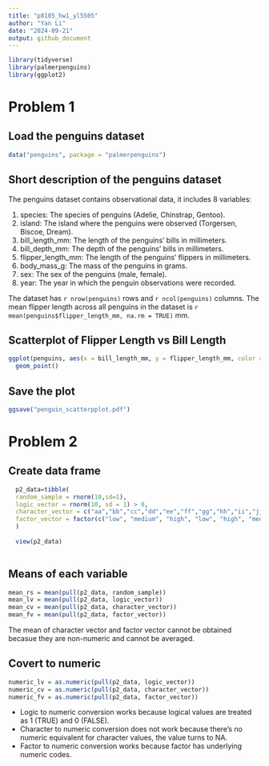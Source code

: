 ```yaml
---
title: "p8105_hw1_yl5505"
author: "Yan Li"
date: "2024-09-21"
output: github_document
---
```


```r
library(tidyverse)
library(palmerpenguins)
library(ggplot2)
```

# Problem 1

## Load the penguins dataset
```r

data("penguins", package = "palmerpenguins")

```

## Short description of the penguins dataset

The penguins dataset contains observational data, it includes 8 variables:

1. species: The species of penguins (Adelie, Chinstrap, Gentoo).
1. island: The island where the penguins were observed (Torgersen, Biscoe, Dream).
1. bill_length_mm: The length of the penguins' bills in millimeters.
1. bill_depth_mm: The depth of the penguins' bills in millimeters.
1. flipper_length_mm: The length of the penguins' flippers in millimeters.
1. body_mass_g: The mass of the penguins in grams.
1. sex: The sex of the penguins (male, female).
1. year: The year in which the penguin observations were recorded.

The dataset has `r nrow(penguins)` rows and `r ncol(penguins)` columns. The mean flipper length across all penguins in the dataset is `r mean(penguins$flipper_length_mm, na.rm = TRUE)` mm.

## Scatterplot of Flipper Length vs Bill Length

```r
ggplot(penguins, aes(x = bill_length_mm, y = flipper_length_mm, color = species)) +
  geom_point()
```

## Save the plot

```r
ggsave("penguin_scatterpplot.pdf")
```

# Problem 2

## Create data frame

```r
  p2_data=tibble(
  random_sample = rnorm(10,sd=1), 
  logic_vector = rnorm(10, sd = 1) > 0, 
  character_vector = c("aa","bb","cc","dd","ee","ff","gg","hh","ii","jj"),
  factor_vector = factor(c("low", "medium", "high", "low", "high", "medium", "low", "high", "medium", "low"))
  )
 
  view(p2_data)
  
```

## Means of each variable
```r
mean_rs = mean(pull(p2_data, random_sample))
mean_lv = mean(pull(p2_data, logic_vector))
mean_cv = mean(pull(p2_data, character_vector))
mean_fv = mean(pull(p2_data, factor_vector)) 

```
The mean of character vector and factor vector cannot be obtained becasue they are non-numeric and cannot be averaged. 

## Covert to numeric

```r
numeric_lv = as.numeric(pull(p2_data, logic_vector))
numeric_cv = as.numeric(pull(p2_data, character_vector))
numeric_fv = as.numeric(pull(p2_data, factor_vector))

```
* Logic to numeric conversion works because logical values are treated as 1 (TRUE) and 0 (FALSE).
* Character to numeric conversion does not work because there’s no numeric equivalent for character values, the value turns to NA.
* Factor to numeric conversion works because factor has underlying numeric codes.



